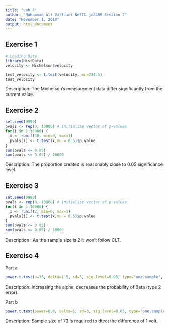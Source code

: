---
title: "Lab 8"
author: "Muhammad Ali Valliani NetID jc8469 Section 2"
date: "November 1, 2018"
output: html_document
---

## Exercise 1

```{r}
# Loading Data
library(HistData)
velocity <- Michelson$velocity
```

```{r}
test_velocity <- t.test(velocity, mu=734.5)
test_velocity

```

Description: The Michelson's measurement data differ significantly from the current value.



## Exercise 2

```{r}
set.seed(9999)
pvals <- rep(0, 10000) # initialize vector of p-values
for(i in 1:10000) {
  x <- runif(30, min=0, max=1)
  pvals[i] <- t.test(x,mu = 0.5)$p.value
}
sum(pvals <= 0.05)
sum(pvals <= 0.05) / 10000

```

Description: The proportion created is reasonably close to 0.05 significance level.



## Exercise 3

```{r}
set.seed(9999)
pvals <- rep(0, 10000) # initialize vector of p-values
for(i in 1:10000) {
  x <- runif(2, min=0, max=1)
  pvals[i] <- t.test(x,mu = 0.5)$p.value
}
sum(pvals <= 0.05)
sum(pvals <= 0.05) / 10000
```

Description : As the sample size is 2 it won't follow CLT.


## Exercise 4

Part a

```{r}
power.t.test(n=35, delta=1.5, sd=3, sig.level=0.05, type="one.sample", alternative="two.sided")

```

Description: Increasing the alpha, decreases the probability of Beta (type 2 error).


Part b

```{r}
power.t.test(power=0.8, delta=1, sd=3, sig.level=0.05, type="one.sample", alternative = "two.sided")

```

Description: Sample size of 73 is required to dtect the difference of 1 volt.